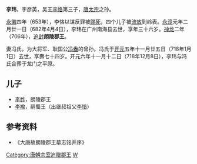 '''李玮'''{{BD|647年||682年|4月4日|catIdx=L}}，字彦英，吴王[[李恪_(吴王)|李恪]]第三子，[[唐太宗|唐太宗]]之孙。

[[永徽|永徽]]四年（653年），李恪以谋反罪被[[赐死|赐死]]，四个儿子被[[流放|流放]]到岭表。[[永淳|永淳]]元年二月廿一日（682年4月4日），李玮在广州南海县去世，享年三十六岁。[[神龙|神龙]]二年（706年），[[追封|追封]]'''朗陵郡王'''。

妻冯氏，为大将军、耿国公[[冯盎|冯盎]]的曾孙。冯氏于[[开元|开元]]五年十一月廿五日（718年1月1日）去世，享壽七十四岁。开元六年十一月十二日（718年12月8日），李玮与冯氏合葬于龙门之平原。

==儿子==
*[[李祚_(朗陵郡王)|李祚]]，朗陵郡王
*[[李褕|李褕]]，嗣蜀王（出继叔祖父[[李愔|李愔]]）

==参考资料==
*《大唐故朗陵郡王墓志铭并序》

[[Category:唐朝宗室追赠郡王|Category:唐朝宗室追赠郡王]]
[[Category:李姓|W]]